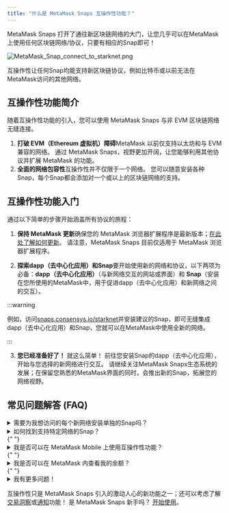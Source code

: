 ```yaml
---
title: "什么是 MetaMask Snaps 互操作性功能？"
---
```


MetaMask Snaps 打开了通往新区块链网络的大门，让您几乎可以在MetaMask上使用任何区块链网络/协议，只要有相应的Snap即可！

<div class="center-container">
  <div class="img-medium">
    <img
      src={
        require("../../../../../img/metamask-snaps/what-are-interoperability-snaps/MetaMask_Snap_connect_to_starknet.png")
          .default
      }
      alt="MetaMask_Snap_connect_to_starknet.png"
    />
  </div>
</div>

互操作性让任何Snap均能支持新区块链协议，例如比特币或以前无法在MetaMask访问的其他网络。

## 互操作性功能简介

随着互操作性功能的引入，您可以使用 MetaMask Snaps 与非 EVM 区块链网络无缝连接。

1. **打破 EVM（Ethereum 虚拟机）障碍**MetaMask 以前仅支持以太坊和与 EVM 兼容的网络。 通过 MetaMask Snaps，视野更加开阔，让您能够利用其他协议并扩展 MetaMask 的功能。
2. **全面的网络包容性**互操作性并不仅限于一个网络。 您可以随意安装各种Snap，每个Snap都会添加对一个或以上的区块链网络的支持。

## 互操作性功能入门

通过以下简单的步骤开始涵盖所有协议的旅程：

1. **保持 MetaMask 更新**确保您的 MetaMask 浏览器扩展程序是最新版本；[在此处了解如何更新](/managing-my-wallet/using-metamask/how-to-update-the-version-of-metamask)。 请注意，MetaMask Snaps 目前仅适用于 MetaMask 浏览器扩展程序。

2. **探索dapp（去中心化应用）和Snap**要开始使用新的网络和协议，以下两项为必备：**dapp（去中心化应用）**（与新网络交互的网站或界面）和 **Snap**（安装在您所使用的MetaMask中，用于促进dapp（去中心化应用）和新网络之间的交互）。

:::warning

例如，访问[snaps.consensys.io/starknet](http://snaps.consensys.io/starknet?utm_source=metamaskSupport&utm_medium=knowledge-base&utm_campaign=2023_Sep_snaps-launch_content_interoperability)并安装建议的Snap，即可无缝集成dapp（去中心化应用）和Snap，您就可以在MetaMask中使用全新的网络。

:::

3. **您已经准备好了！** 就这么简单！ 前往您安装Snap的dapp（去中心化应用），开始与您选择的新网络进行交互。 请继续关注MetaMask Snaps生态系统的发展；在保留您熟悉的MetaMask界面的同时，会推出新的Snap，拓展您的网络视野。

## 常见问题解答 (FAQ)

<details>
<summary>需要为我想访问的每个新网络安装单独的Snap吗？</summary>

<div>

这有可能，但不是必然的。 Snap可能会支持一个或更多的区块链网络/协议，取决于各Snap本身。

</div>
</details>

<details>
  <summary>如何找到支持特定网络的Snap？</summary>
  <div>
    {" "}
    直接在您喜欢的dapp（去中心化应用）中查找并安装Snap，或利用[MetaMask Snaps目录](https://snaps.metamask.io/?utm_source=metamaskSupport&utm_medium=knowledge-base&utm_campaign=2023_Sep_snaps-launch_content_interoperability)查找新的Snap。{" "}
  </div>
</details>{" "}

<details>
  <summary>我是否可以在 MetaMask Mobile 上使用互操作性功能？</summary>
  <div>目前，MetaMask Snaps 仅适用于 MetaMask Extension。</div>
</details>{" "}

<details>
  <summary>我是否可以在 MetaMask 内查看我的余额？</summary>
  <div>
    {" "}
    目前，您必须访问安装了Snap的dapp（去中心化应用）才能查看余额。 但是，将来，您将能够在
    MetaMask UI 中查看通过 Snap 添加的新网络的余额。 敬请关注！{" "}
  </div>
</details>{" "}

<details>
  <summary>我有更多问题！</summary>
  <div>
    {" "}
    请参阅 [MetaMask Snaps 常见问题解答页面](/metamask-snaps/metamask-snaps-faq)。{" "}
  </div>
</details>

互操作性只是 MetaMask Snaps 引入的激动人心的新功能之一；还可以考虑了解[交易洞察](/metamask-snaps/what-are-security-snaps)或[通知](/metamask-snaps/what-are-communication-snaps)功能！ 是 MetaMask Snaps 新手吗？ [开始使用](/metamask-snaps/getting-started-with-metamask-snaps)。
